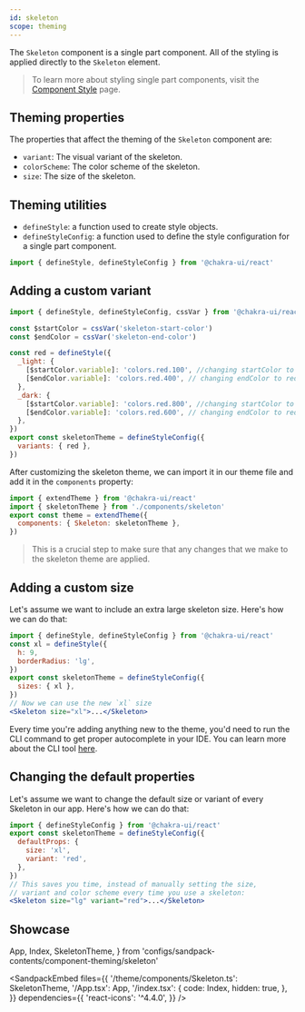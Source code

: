 ```yaml
---
id: skeleton
scope: theming
---
```


The `Skeleton` component is a single part component. All of the styling is
applied directly to the `Skeleton` element.

> To learn more about styling single part components, visit the
> [Component Style](/docs/styled-system/component-style#styling-single-part-components)
> page.

## Theming properties

The properties that affect the theming of the `Skeleton` component are:

- `variant`: The visual variant of the skeleton.
- `colorScheme`: The color scheme of the skeleton.
- `size`: The size of the skeleton.

## Theming utilities

- `defineStyle`: a function used to create style objects.
- `defineStyleConfig`: a function used to define the style configuration for a
  single part component.

```jsx live=false
import { defineStyle, defineStyleConfig } from '@chakra-ui/react'
```

## Adding a custom variant

```jsx live=false
import { defineStyle, defineStyleConfig, cssVar } from '@chakra-ui/react'

const $startColor = cssVar('skeleton-start-color')
const $endColor = cssVar('skeleton-end-color')

const red = defineStyle({
  _light: {
    [$startColor.variable]: 'colors.red.100', //changing startColor to red.100
    [$endColor.variable]: 'colors.red.400', // changing endColor to red.400
  },
  _dark: {
    [$startColor.variable]: 'colors.red.800', //changing startColor to red.800
    [$endColor.variable]: 'colors.red.600', // changing endColor to red.600
  },
})
export const skeletonTheme = defineStyleConfig({
  variants: { red },
})
```

After customizing the skeleton theme, we can import it in our theme file and add
it in the `components` property:

```jsx live=false
import { extendTheme } from '@chakra-ui/react'
import { skeletonTheme } from './components/skeleton'
export const theme = extendTheme({
  components: { Skeleton: skeletonTheme },
})
```

> This is a crucial step to make sure that any changes that we make to the
> skeleton theme are applied.

## Adding a custom size

Let's assume we want to include an extra large skeleton size. Here's how we can
do that:

```jsx live=false
import { defineStyle, defineStyleConfig } from '@chakra-ui/react'
const xl = defineStyle({
  h: 9,
  borderRadius: 'lg',
})
export const skeletonTheme = defineStyleConfig({
  sizes: { xl },
})
// Now we can use the new `xl` size
<Skeleton size="xl">...</Skeleton>
```

Every time you're adding anything new to the theme, you'd need to run the CLI
command to get proper autocomplete in your IDE. You can learn more about the CLI
tool [here](/docs/styled-system/cli).

## Changing the default properties

Let's assume we want to change the default size or variant of every Skeleton in
our app. Here's how we can do that:

```jsx live=false
import { defineStyleConfig } from '@chakra-ui/react'
export const skeletonTheme = defineStyleConfig({
  defaultProps: {
    size: 'xl',
    variant: 'red',
  },
})
// This saves you time, instead of manually setting the size,
// variant and color scheme every time you use a skeleton:
<Skeleton size="lg" variant="red">...</Skeleton>
```

## Showcase

  App,
  Index,
  SkeletonTheme,
} from 'configs/sandpack-contents/component-theming/skeleton'

<SandpackEmbed
  files={{
    '/theme/components/Skeleton.ts': SkeletonTheme,
    '/App.tsx': App,
    '/index.tsx': {
      code: Index,
      hidden: true,
    },
  }}
  dependencies={{
    'react-icons': '^4.4.0',
  }}
/>
